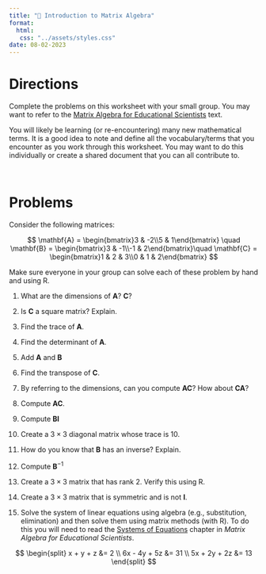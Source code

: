 ```yaml
---
title: "💪 Introduction to Matrix Algebra"
format:
  html:
   css: "../assets/styles.css"
date: 08-02-2023
---
```



# Directions

Complete the problems on this worksheet with your small group. You may want to refer to the [Matrix Algebra for Educational Scientists](https://zief0002.github.io/matrix-algebra/) text.

You will likely be learning (or re-encountering) many new mathematical terms. It is a good idea to note and define all the vocabulary/terms that you encounter as you work through this worksheet. You may want to do this individually or create a shared document that you can all contribute to.

<br />


# Problems

Consider the following matrices:

$$
\mathbf{A} = \begin{bmatrix}3 & -2\\5 & 1\end{bmatrix} \quad \mathbf{B} = \begin{bmatrix}3 & -1\\-1 & 2\end{bmatrix}\quad \mathbf{C} = \begin{bmatrix}1 & 2 & 3\\0 & 1 & 2\end{bmatrix}
$$

Make sure everyone in your group can solve each of these problem by hand and using R. 

1. What are the dimensions of **A**? **C**?

2. Is **C** a square matrix? Explain.

3. Find the trace of **A**.

4. Find the determinant of **A**.

5. Add **A** and **B**

6. Find the transpose of **C**.

7. By referring to the dimensions, can you compute **AC**? How about **CA**?

8. Compute **AC**.

9. Compute **BI**

10. Create a $3\times3$ diagonal matrix whose trace is 10.

11. How do you know that **B** has an inverse? Explain.

12. Compute $\mathbf{B}^{-1}$

13. Create a $3\times3$ matrix that has rank 2. Verify this using R.

14. Create a $3\times3$ matrix that is symmetric and is not **I**.

15. Solve the system of linear equations using algebra (e.g., substitution, elimination) and then solve them using matrix methods (with R). To do this you will need to read the [Systems of Equations](https://zief0002.github.io/matrix-algebra/systems-of-equations.html) chapter in *Matrix Algebra for Educational Scientists*.

$$
\begin{split}
x + y + z &= 2 \\
6x - 4y + 5z &= 31 \\
5x + 2y + 2z &= 13
\end{split}
$$
